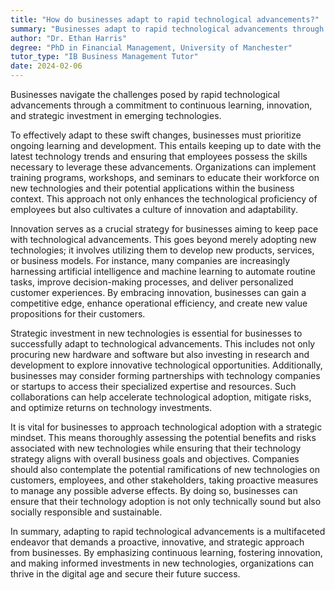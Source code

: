 ```yaml
---
title: "How do businesses adapt to rapid technological advancements?"
summary: "Businesses adapt to rapid technological advancements through continuous learning, innovation, and strategic investment in new technologies."
author: "Dr. Ethan Harris"
degree: "PhD in Financial Management, University of Manchester"
tutor_type: "IB Business Management Tutor"
date: 2024-02-06
---
```


Businesses navigate the challenges posed by rapid technological advancements through a commitment to continuous learning, innovation, and strategic investment in emerging technologies.

To effectively adapt to these swift changes, businesses must prioritize ongoing learning and development. This entails keeping up to date with the latest technology trends and ensuring that employees possess the skills necessary to leverage these advancements. Organizations can implement training programs, workshops, and seminars to educate their workforce on new technologies and their potential applications within the business context. This approach not only enhances the technological proficiency of employees but also cultivates a culture of innovation and adaptability.

Innovation serves as a crucial strategy for businesses aiming to keep pace with technological advancements. This goes beyond merely adopting new technologies; it involves utilizing them to develop new products, services, or business models. For instance, many companies are increasingly harnessing artificial intelligence and machine learning to automate routine tasks, improve decision-making processes, and deliver personalized customer experiences. By embracing innovation, businesses can gain a competitive edge, enhance operational efficiency, and create new value propositions for their customers.

Strategic investment in new technologies is essential for businesses to successfully adapt to technological advancements. This includes not only procuring new hardware and software but also investing in research and development to explore innovative technological opportunities. Additionally, businesses may consider forming partnerships with technology companies or startups to access their specialized expertise and resources. Such collaborations can help accelerate technological adoption, mitigate risks, and optimize returns on technology investments.

It is vital for businesses to approach technological adoption with a strategic mindset. This means thoroughly assessing the potential benefits and risks associated with new technologies while ensuring that their technology strategy aligns with overall business goals and objectives. Companies should also contemplate the potential ramifications of new technologies on customers, employees, and other stakeholders, taking proactive measures to manage any possible adverse effects. By doing so, businesses can ensure that their technology adoption is not only technically sound but also socially responsible and sustainable.

In summary, adapting to rapid technological advancements is a multifaceted endeavor that demands a proactive, innovative, and strategic approach from businesses. By emphasizing continuous learning, fostering innovation, and making informed investments in new technologies, organizations can thrive in the digital age and secure their future success.
    